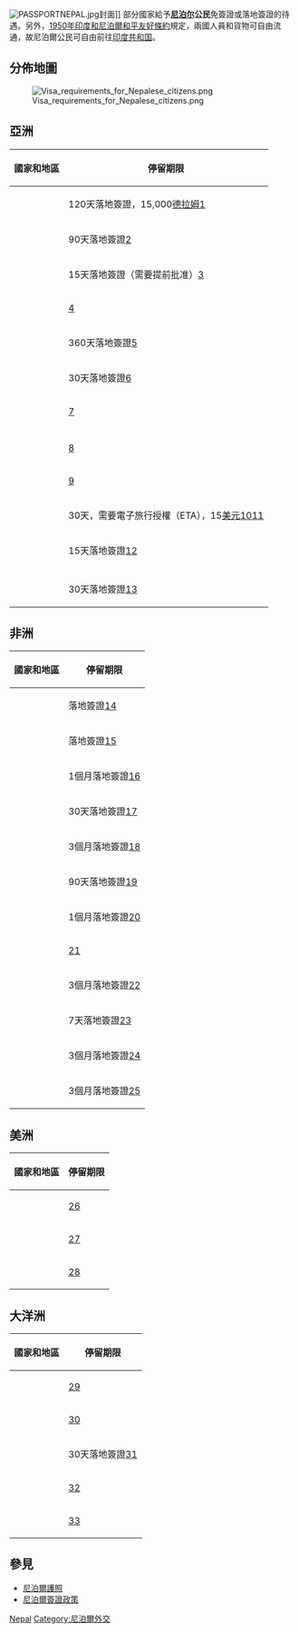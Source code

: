 [[File:PASSPORTNEPAL.jpg|thumbnail]]封面]]
部分國家給予'''[[尼泊尔|尼泊尔]]公民'''免簽證或落地簽證的待遇。另外，[[1950年印度和尼泊爾和平友好條約|1950年印度和尼泊爾和平友好條約]]規定，兩國人員和貨物可自由流通，故尼泊爾公民可自由前往[[印度共和国|印度共和国]]。

==分佈地圖==
[[File:Visa_requirements_for_Nepalese_citizens.png|thumb]]

==亞洲==
{| class="wikitable" style="text-align: center; font-size: smaller; table-layout: fixed;"
|-
!國家和地區
!停留期限
|-
! style="text-align: left;"|{{ARM}}
|120天落地簽證，15,000[[亞美尼亞德拉姆|德拉姆]][http://www.timaticweb.com/cgi-bin/tim_website_client.cgi?SpecData=1&VISA=&page=visa&NA=NP&AR=00&PASSTYPES=PASS&DE=AM&user=DL&subuser=DELTAB2C]
|-
! style="text-align: left;"|{{BGD}}
|90天落地簽證[https://web.archive.org/web/20141124205307/http://www.dip.gov.bd/?q=content%2Fpage%2Fvisa-fees]
|-
! style="text-align: left;"|{{BHU}}
|15天落地簽證（需要提前批准）[http://www.emirates.com/english/plan_book/essential_information/visa_passport_information/find_visa_requirements/visa_passport_information_results.aspx?NC=NP&NV=Nepal&DC=BT&DV=Bhutan&h=9b1b364cb56e1590c4923ef54fa839e5d3438ba] {{Wayback|url=http://www.emirates.com/english/plan_book/essential_information/visa_passport_information/find_visa_requirements/visa_passport_information_results.aspx?NC=NP&NV=Nepal&DC=BT&DV=Bhutan&h=9b1b364cb56e1590c4923ef54fa839e5d3438ba |date=20150611004308 }}
|-
! style="text-align: left;"|{{IND}}
|{{yes|無限期}}[http://www.timaticweb.com/cgi-bin/tim_website_client.cgi?SpecData=1&VISA=&page=visa&NA=NP&AR=00&PASSTYPES=PASS&DE=IN&user=DL&subuser=DELTAB2C]
|-
! style="text-align: left;"|{{GEO}}
|360天落地簽證[http://www.timaticweb.com/cgi-bin/tim_website_client.cgi?SpecData=1&VISA=&page=visa&NA=NP&AR=00&PASSTYPES=PASS&DE=GE&user=DL&subuser=DELTAB2C]
|-
! style="text-align: left;"|{{KHM}}
|30天落地簽證[http://www.timaticweb.com/cgi-bin/tim_website_client.cgi?SpecData=1&VISA=&page=visa&NA=NP&AR=00&PASSTYPES=PASS&DE=KH&user=DL&subuser=DELTAB2C]
|-
! style="text-align: left;"|{{MDV}}
|{{yes|30天}}[http://www.timaticweb.com/cgi-bin/tim_website_client.cgi?SpecData=1&VISA=&page=visa&NA=NP&AR=00&PASSTYPES=PASS&DE=MV&user=DL&subuser=DELTAB2C]
|-
! style="text-align: left;"|{{NPL}}
|{{yes|居留權}}
|-
! style="text-align: left;"|{{PAK}}
|{{yes|30天}}[http://www.timaticweb.com/cgi-bin/tim_website_client.cgi?SpecData=1&VISA=1&HEALTH=1&NA=NP&AR=00&DE=PK&EM=NP&TR=00&VT=00&PASSTYPES=PASS&user=STAR&subuser=STAR]
|-
! style="text-align: left;"|{{PHI}}
|{{yes|21天}}[http://www.timaticweb.com/cgi-bin/tim_website_client.cgi?SpecData=1&VISA=&page=visa&NA=NP&AR=00&PASSTYPES=PASS&DE=PH&user=DL&subuser=DELTAB2C]
|-
! style="text-align: left;"|{{SRI}}
|30天，需要電子旅行授權（ETA），15[[美元|美元]][http://www.timaticweb.com/cgi-bin/tim_website_client.cgi?SpecData=1&VISA=&page=visa&NA=NP&AR=00&PASSTYPES=PASS&DE=LK&user=DL&subuser=DELTAB2C][http://www.eta.gov.lk/slvisa/visainfo/center.jsp?locale=zh_HK] {{Wayback|url=http://www.eta.gov.lk/slvisa/visainfo/center.jsp?locale=zh_HK |date=20140110145514 }}
|-
! style="text-align: left;"|{{SYR}}
|15天落地簽證[http://www.timaticweb.com/cgi-bin/tim_website_client.cgi?SpecData=1&VISA=&page=visa&NA=NP&AR=00&PASSTYPES=PASS&DE=SY&user=DL&subuser=DELTAB2C]
|-
! style="text-align: left;"|{{SIN}}
|{{yes|30天}}
|-
! style="text-align: left;"|{{TLS}}
|30天落地簽證[http://www.timaticweb.com/cgi-bin/tim_website_client.cgi?SpecData=1&VISA=&page=visa&NA=NP&AR=00&PASSTYPES=PASS&DE=TL&user=DL&subuser=DELTAB2C]
|}

==非洲==
{| class="wikitable" style="text-align: center; font-size: smaller; table-layout: fixed;"
|-
!國家和地區
!停留期限
|-
! style="text-align: left;"|{{CPV}}
|落地簽證[http://www.timaticweb.com/cgi-bin/tim_client.cgi?ExpertMode=TIDFT/CV/VI/IS&user=DL&subuser=DELTAB2C]
|-
! style="text-align: left;"|{{COM}}
|落地簽證[http://www.timaticweb.com/cgi-bin/tim_website_client.cgi?SpecData=1&VISA=&page=visa&NA=NP&AR=00&PASSTYPES=PASS&DE=KM&user=DL&subuser=DELTAB2C]
|-
! style="text-align: left;"|{{DJI}}
|1個月落地簽證[http://www.timaticweb.com/cgi-bin/tim_website_client.cgi?SpecData=1&VISA=&page=visa&NA=NP&AR=00&PASSTYPES=PASS&DE=DJ&user=DL&subuser=DELTAB2C]
|-
! style="text-align: left;"|{{EGY}}
|30天落地簽證[http://www.timaticweb.com/cgi-bin/tim_website_client.cgi?SpecData=1&VISA=&page=visa&NA=NP&AR=00&PASSTYPES=PASS&DE=EG&user=DL&subuser=DELTAB2C]
|-
! style="text-align: left;"|{{KEN}}
|3個月落地簽證[http://www.timaticweb.com/cgi-bin/tim_website_client.cgi?SpecData=1&VISA=&page=visa&NA=NP&AR=00&PASSTYPES=PASS&DE=KE&user=DL&subuser=DELTAB2C]
|-
! style="text-align: left;"|{{MDG}}
|90天落地簽證[http://www.timaticweb.com/cgi-bin/tim_website_client.cgi?SpecData=1&VISA=&page=visa&NA=NP&AR=00&PASSTYPES=PASS&DE=MG&user=DL&subuser=DELTAB2C]
|-
! style="text-align: left;"|{{MOZ}}
|1個月落地簽證[http://www.timaticweb.com/cgi-bin/tim_website_client.cgi?SpecData=1&VISA=&page=visa&NA=NP&AR=00&PASSTYPES=PASS&DE=MZ&user=DL&subuser=DELTAB2C]
|-
! style="text-align: left;"|{{SEY}}
|{{yes|1個月}}[http://www.timaticweb.com/cgi-bin/tim_website_client.cgi?SpecData=1&VISA=&page=visa&NA=NP&AR=00&PASSTYPES=PASS&DE=SC&user=DL&subuser=DELTAB2C]
|-
! style="text-align: left;"|{{TAN}}
|3個月落地簽證[http://www.timaticweb.com/cgi-bin/tim_website_client.cgi?SpecData=1&VISA=&page=visa&NA=NP&AR=00&PASSTYPES=PASS&DE=TZ&user=DL&subuser=DELTAB2C]
|-
! style="text-align: left;"|{{TOG}}
|7天落地簽證[http://www.timaticweb.com/cgi-bin/tim_website_client.cgi?SpecData=1&VISA=&page=visa&NA=NP&AR=00&PASSTYPES=PASS&DE=TG&user=DL&subuser=DELTAB2C]
|-
! style="text-align: left;"|{{UGA}}
|3個月落地簽證[http://www.timaticweb.com/cgi-bin/tim_website_client.cgi?SpecData=1&VISA=&page=visa&NA=NP&AR=00&PASSTYPES=PASS&DE=UG&user=DL&subuser=DELTAB2C]
|-
! style="text-align: left;"|{{ZAM}}
|3個月落地簽證[http://www.timaticweb.com/cgi-bin/tim_website_client.cgi?SpecData=1&VISA=&page=visa&NA=NP&AR=00&PASSTYPES=PASS&DE=ZM&user=DL&subuser=DELTAB2C]
|}

==美洲==
{| class="wikitable" style="text-align: center; font-size: smaller; table-layout: fixed;"
|-
!國家和地區
!停留期限
|-
! style="text-align: left;"|{{DMA}}
|{{yes|21天}}[http://www.timaticweb.com/cgi-bin/tim_website_client.cgi?SpecData=1&VISA=&page=visa&NA=NP&AR=00&PASSTYPES=PASS&DE=DM&user=DL&subuser=DELTAB2C]
|-
! style="text-align: left;"|{{HAI}}
|{{yes|3個月}}[http://www.timaticweb.com/cgi-bin/tim_website_client.cgi?SpecData=1&VISA=&page=visa&NA=NP&AR=00&PASSTYPES=PASS&DE=HT&user=DL&subuser=DELTAB2C]
|-
! style="text-align: left;"|{{VCT}}
|{{yes|1個月}}[http://www.timaticweb.com/cgi-bin/tim_website_client.cgi?SpecData=1&VISA=&page=visa&NA=NP&AR=00&PASSTYPES=PASS&DE=VC&user=DL&subuser=DELTAB2C]
|}

==大洋洲==
{| class="wikitable" style="text-align: center; font-size: smaller; table-layout: fixed;"
|-
!國家和地區
!停留期限
|-
! style="text-align: left;"|{{flag|Federated States of Micronesia}}
|{{yes|30天}}[http://www.timaticweb.com/cgi-bin/tim_website_client.cgi?SpecData=1&VISA=&page=visa&NA=NP&AR=00&PASSTYPES=PASS&DE=FM&user=DL&subuser=DELTAB2C]
|-
! style="text-align: left;"|{{NIU}}
|{{yes|30天}}[http://www.timaticweb.com/cgi-bin/tim_website_client.cgi?SpecData=1&VISA=&page=visa&NA=NP&AR=00&PASSTYPES=PASS&DE=NU&user=DL&subuser=DELTAB2C]
|-
! style="text-align: left;"|{{PLW}}
|30天落地簽證[http://www.timaticweb.com/cgi-bin/tim_website_client.cgi?SpecData=1&VISA=&page=visa&NA=NP&AR=00&PASSTYPES=PASS&DE=PW&user=DL&subuser=DELTAB2C]
|-
! style="text-align: left;"|{{SAM}}
|{{yes|60天}}[http://www.timaticweb.com/cgi-bin/tim_website_client.cgi?SpecData=1&VISA=&page=visa&NA=NP&AR=00&PASSTYPES=PASS&DE=WS&user=DL&subuser=DELTAB2C]
|-
! style="text-align: left;"|{{TUV}}
|{{yes|1個月}}[http://www.timaticweb.com/cgi-bin/tim_website_client.cgi?SpecData=1&VISA=&page=visa&NA=NP&AR=00&PASSTYPES=PASS&DE=TV&user=DL&subuser=DELTAB2C]
|}

==參見==
*[[尼泊爾護照|尼泊爾護照]]
*[[尼泊爾簽證政策|尼泊爾簽證政策]]

{{各國簽證要求}}

[[Category:各国公民签证要求|Nepal]]
[[Category:尼泊爾外交|Category:尼泊爾外交]]